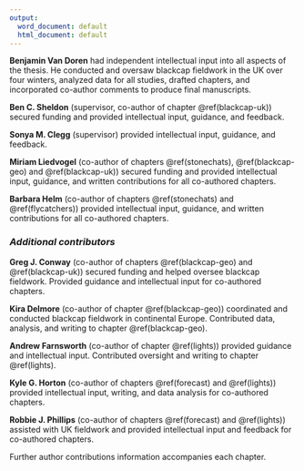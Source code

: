```yaml
---
output:
  word_document: default
  html_document: default
---
```



**Benjamin Van Doren** had independent intellectual input into all aspects of the thesis. He conducted and oversaw blackcap fieldwork in the UK over four winters, analyzed data for all studies, drafted chapters, and incorporated co-author comments to produce final manuscripts.

\vspace{8pt}

**Ben C. Sheldon** (supervisor, co-author of chapter \@ref(blackcap-uk)) secured funding and provided intellectual input, guidance, and feedback. 

**Sonya M. Clegg** (supervisor) provided intellectual input, guidance, and feedback. 

**Miriam Liedvogel** (co-author of chapters \@ref(stonechats), \@ref(blackcap-geo) and \@ref(blackcap-uk)) secured funding and provided intellectual input, guidance, and written contributions for all co-authored chapters.

**Barbara Helm** (co-author of chapters \@ref(stonechats) and \@ref(flycatchers)) provided intellectual input, guidance, and written contributions for all co-authored chapters.

### *Additional contributors*

**Greg J. Conway** (co-author of chapters \@ref(blackcap-geo) and \@ref(blackcap-uk)) secured funding and helped oversee blackcap fieldwork. Provided guidance and intellectual input for co-authored chapters.

**Kira Delmore** (co-author of chapter \@ref(blackcap-geo)) coordinated and conducted blackcap fieldwork in continental Europe. Contributed data, analysis, and writing to chapter \@ref(blackcap-geo).

**Andrew Farnsworth** (co-author of chapter \@ref(lights)) provided guidance and intellectual input. Contributed oversight and writing to chapter \@ref(lights).

**Kyle G. Horton** (co-author of chapters \@ref(forecast) and \@ref(lights)) provided intellectual input, writing, and data analysis for co-authored chapters.

**Robbie J. Phillips** (co-author of chapters \@ref(forecast) and \@ref(lights)) assisted with UK fieldwork and provided intellectual input and feedback for co-authored chapters.

\vspace{12pt}

Further author contributions information accompanies each chapter. 